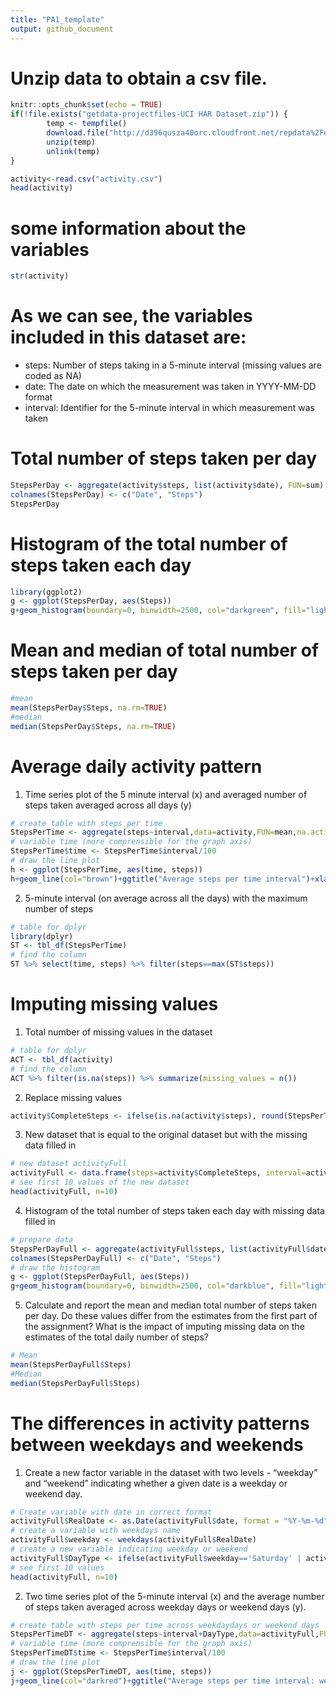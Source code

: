 ```yaml
---
title: "PA1_template"
output: github_document
---
```

# Unzip data to obtain a csv file.
```r
knitr::opts_chunk$set(echo = TRUE)
if(!file.exists("getdata-projectfiles-UCI HAR Dataset.zip")) {
        temp <- tempfile()
        download.file("http://d396qusza40orc.cloudfront.net/repdata%2Fdata%2Factivity.zip",temp)
        unzip(temp)
        unlink(temp)
}

activity<-read.csv("activity.csv")
head(activity)
```

# some information about the variables
```r
str(activity)
```

# As we can see, the variables included in this dataset are:
* steps: Number of steps taking in a 5-minute interval (missing values are coded as NA)
* date: The date on which the measurement was taken in YYYY-MM-DD format
* interval: Identifier for the 5-minute interval in which measurement was taken

# Total number of steps taken per day
```r
StepsPerDay <- aggregate(activity$steps, list(activity$date), FUN=sum)
colnames(StepsPerDay) <- c("Date", "Steps")
StepsPerDay
```

# Histogram of the total number of steps taken each day
```r
library(ggplot2)
g <- ggplot(StepsPerDay, aes(Steps))
g+geom_histogram(boundary=0, binwidth=2500, col="darkgreen", fill="lightgreen")+ggtitle("Histogram of steps per day")+xlab("Steps")+ylab("Frequency")+theme(plot.title = element_text(face="bold", size=12))+scale_x_continuous(breaks=seq(0,25000,2500))+scale_y_continuous(breaks=seq(0,18,2))
```

# Mean and median of total number of steps taken per day
```r
#mean
mean(StepsPerDay$Steps, na.rm=TRUE)
#median
median(StepsPerDay$Steps, na.rm=TRUE)
```

# Average daily activity pattern
1. Time series plot of the 5 minute interval (x) and averaged number of steps taken averaged across all days (y)
```r
# create table with steps per time
StepsPerTime <- aggregate(steps~interval,data=activity,FUN=mean,na.action=na.omit)
# variable time (more comprensible for the graph axis)
StepsPerTime$time <- StepsPerTime$interval/100
# draw the line plot
h <- ggplot(StepsPerTime, aes(time, steps))
h+geom_line(col="brown")+ggtitle("Average steps per time interval")+xlab("Time")+ylab("Steps")+theme(plot.title = element_text(face="bold", size=12))
```

2. 5-minute interval (on average across all the days) with the maximum number of steps
```r
# table for dplyr
library(dplyr)
ST <- tbl_df(StepsPerTime)
# find the column
ST %>% select(time, steps) %>% filter(steps==max(ST$steps))
```

# Imputing missing values

1. Total number of missing values in the dataset
```r
# table for dplyr
ACT <- tbl_df(activity)
# find the column
ACT %>% filter(is.na(steps)) %>% summarize(missing_values = n())
```

2. Replace missing values
```r
activity$CompleteSteps <- ifelse(is.na(activity$steps), round(StepsPerTime$steps[match(activity$interval, StepsPerTime$interval)],0), activity$steps)
```

3. New dataset that is equal to the original dataset but with the missing data filled in
```r
# new dataset activityFull
activityFull <- data.frame(steps=activity$CompleteSteps, interval=activity$interval, date=activity$date)
# see first 10 values of the new dataset
head(activityFull, n=10)
```

4. Histogram of the total number of steps taken each day with missing data filled in
```r
# prepare data
StepsPerDayFull <- aggregate(activityFull$steps, list(activityFull$date), FUN=sum)
colnames(StepsPerDayFull) <- c("Date", "Steps")
# draw the histogram
g <- ggplot(StepsPerDayFull, aes(Steps))
g+geom_histogram(boundary=0, binwidth=2500, col="darkblue", fill="lightblue")+ggtitle("Histogram of steps per day")+xlab("Steps")+ylab("Frequency")+theme(plot.title = element_text(face="bold", size=12))+scale_x_continuous(breaks=seq(0,25000,2500))+scale_y_continuous(breaks=seq(0,26,2))
```
5. Calculate and report the mean and median total number of steps taken per day. Do these values differ from the estimates from the first part of the assignment? What is the impact of imputing missing data on the estimates of the total daily number of steps?
```r
# Mean
mean(StepsPerDayFull$Steps)
#Median
median(StepsPerDayFull$Steps)
```

# The differences in activity patterns between weekdays and weekends
1. Create a new factor variable in the dataset with two levels - “weekday” and “weekend” indicating whether a given date is a weekday or weekend day.
```r
# Create variable with date in correct format
activityFull$RealDate <- as.Date(activityFull$date, format = "%Y-%m-%d")
# create a variable with weekdays name
activityFull$weekday <- weekdays(activityFull$RealDate)
# create a new variable indicating weekday or weekend
activityFull$DayType <- ifelse(activityFull$weekday=='Saturday' | activityFull$weekday=='Sunday', 'weekend','weekday')
# see first 10 values
head(activityFull, n=10)
```

2. Two time series plot of the 5-minute interval (x) and the average number of steps taken averaged across weekday days or weekend days (y).
```r
# create table with steps per time across weekdaydays or weekend days
StepsPerTimeDT <- aggregate(steps~interval+DayType,data=activityFull,FUN=mean,na.action=na.omit)
# variable time (more comprensible for the graph axis)
StepsPerTimeDT$time <- StepsPerTime$interval/100
# draw the line plot
j <- ggplot(StepsPerTimeDT, aes(time, steps))
j+geom_line(col="darkred")+ggtitle("Average steps per time interval: weekdays vs. weekends")+xlab("Time")+ylab("Steps")+theme(plot.title = element_text(face="bold", size=12))+facet_grid(DayType ~ .)
```
